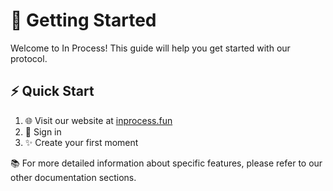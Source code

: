 # 🚀 Getting Started

Welcome to In Process! This guide will help you get started with our protocol.

## ⚡ Quick Start

1. 🌐 Visit our website at [inprocess.fun](https://inprocess.fun/)
2. 🔑 Sign in
3. ✨ Create your first moment

📚 For more detailed information about specific features, please refer to our other documentation sections.
